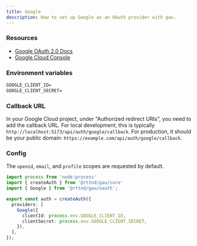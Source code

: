 ```yaml
---
title: Google
description: How to set up Google as an OAuth provider with gau.
---
```


### Resources

- [Google OAuth 2.0 Docs](https://developers.google.com/identity/protocols/oauth2/web-server)
- [Google Cloud Console](https://console.cloud.google.com/apis/credentials)

### Environment variables

```txt title=".env"
GOOGLE_CLIENT_ID=
GOOGLE_CLIENT_SECRET=
```

### Callback URL

In your Google Cloud project, under "Authorized redirect URIs", you need to add the callback URL. For local development, this is typically `http://localhost:5173/api/auth/google/callback`. For production, it should be your public domain: `https://example.com/api/auth/google/callback`.

### Config

The `openid`, `email`, and `profile` scopes are requested by default.

```ts title="auth.ts"
import process from 'node:process'
import { createAuth } from '@rttnd/gau/core'
import { Google } from '@rttnd/gau/oauth';

export const auth = createAuth({
  providers: [
    Google({
      clientId: process.env.GOOGLE_CLIENT_ID,
      clientSecret: process.env.GOOGLE_CLIENT_SECRET,
    }),
  ],
});
```
